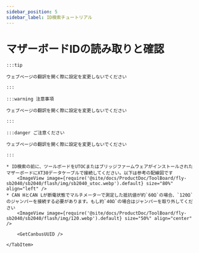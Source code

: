 ```yaml
---
sidebar_position: 5
sidebar_label: ID検索チュートリアル
---
```










# マザーボードIDの読み取りと確認

    :::tip

    ウェブページの翻訳を開く際に設定を変更しないでください

    :::

    :::warning 注意事項

    ウェブページの翻訳を開く際に設定を変更しないでください

    :::

    :::danger ご注意ください

    ウェブページの翻訳を開く際に設定を変更しないでください

    :::

<Tabs>
    <TabItem value="can" label="CANBus UUIDの取得">

    * ID検索の前に、ツールボードをUTOCまたはブリッジファームウェアがインストールされたマザーボードにXT30データケーブルで接続してください。以下は参考の配線図です
        <ImageView image={require('@site/docs/ProductDoc/ToolBoard/fly-sb2040/sb2040/flash/img/sb2040_utoc.webp').default} size="80%" align="left" />
    * CAN HとCAN Lが断電状態でマルチメーターで測定した抵抗値が約`60Ω`の場合、`120Ω`のジャンパーを接続する必要があります。もし約`40Ω`の場合はジャンパーを取り外してください
        <ImageView image={require('@site/docs/ProductDoc/ToolBoard/fly-sb2040/sb2040/flash/img/120.webp').default} size="50%" align="center" />
    
        <GetCanbusUUID />

    </TabItem>
</Tabs>